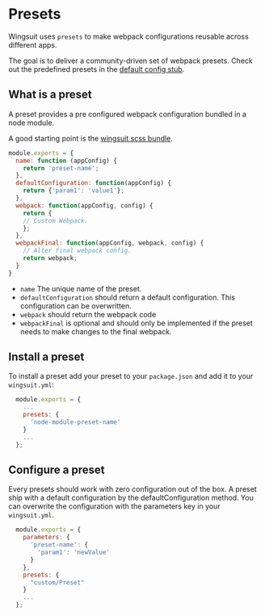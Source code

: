 # Presets

Wingsuit uses `presets` to make webpack configurations reusable across different apps.

The goal is to deliver a community-driven set of webpack presets. Check out the predefined presets in the [default config stub](@TODO).


## What is a preset
A preset provides a pre configured webpack configuration bundled in a node module.

A good starting point is the [wingsuit scss bundle](https://github.com/wingsuit-designsystem/wingsuit/blob/master/presets/scss/src/index.ts).

```js
module.exports = {
  name: function (appConfig) {
    return 'preset-name';
  },
  defaultConfiguration: function(appConfig) {
    return {'param1': 'value1'};
  },
  webpack: function(appConfig, config) {
    return {
    // Custom Webpack.
    };
  },
  webpackFinal: function(appConfig, webpack, config) {
    // Alter final webpack config.
    return webpack;
  }
}
```
* `name` The unique name of the preset.
* `defaultConfiguration` should return a default configuration. This configuration can be overwritten.
* `webpack` should return the webpack code
* `webpackFinal` is optional and should only be implemented if the preset needs to make changes to the final webpack.

## Install a preset
To install a preset add your preset to your `package.json` and add it to your `wingsuit.yml`:
```js
  module.exports = {
    ...
    presets: {
      'node-module-preset-name'
    }
    ...
  };

```

## Configure a preset
Every presets should work with zero configuration out of the box. A preset ship with a default configuration by the defaultConfiguration method.
You can overwrite the configuration with the parameters key in your `wingsuit.yml`.

```js
  module.exports = {
    parameters: {
      'preset-name': {
        'param1': 'newValue'
      }
    },
    presets: {
      "custom/Preset"
    }
    ...
  };

```


